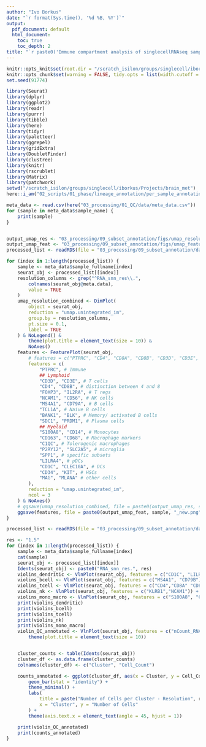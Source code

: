 ```yaml
---
author: "Ivo Borkus"
date: "`r format(Sys.time(), '%d %B, %Y')`"
output:  
  pdf_document: default
  html_document:
    toc: true
    toc_depth: 2
title: "`r paste0('Immune compartment analysis of singlecellRNAseq samples')`"
---
```


```r
knitr::opts_knit$set(root.dir = "/scratch_isilon/groups/singlecell/iborkus/Projects/brain_met") # nolint
knitr::opts_chunk$set(warning = FALSE, tidy.opts = list(width.cutoff = 60), tidy = FALSE) # nolint
set.seed(91774)
```

```R
library(Seurat)
library(dplyr)
library(ggplot2)
library(readr)
library(purrr)
library(tibble)
library(here)
library(tidyr)
library(paletteer)
library(ggrepel)
library(gridExtra)
library(DoubletFinder)
library(clustree)
library(knitr)
library(rscrublet)
library(Matrix)
library(patchwork)
setwd("/scratch_isilon/groups/singlecell/iborkus/Projects/brain_met")
here::i_am("02_scripts/01_phase/lineage_annotation/per_sample_annotation.rmd")
```

```R
meta_data <- read.csv(here("03_processing/01_QC/data/meta_data.csv"))
for (sample in meta_data$sample_name) {
    print(sample)
}
```


```R

```



```R
output_umap_res <- "03_processing/09_subset_annotation/figs/umap_resolution/"
output_umap_feat <- "03_processing/09_subset_annotation/figs/umap_features/"
processed_list <- readRDS(file = "03_processing/09_subset_annotation/data/processed_list.rds")

for (index in 1:length(processed_list)) {
    sample <- meta_data$sample_fullname[index]
    seurat_obj <- processed_list[[index]]
    resolution_columns <- grep("^RNA_snn_res\\.",
        colnames(seurat_obj@meta.data),
        value = TRUE
    )
    umap_resolution_combined <- DimPlot(
        object = seurat_obj,
        reduction = "umap.unintegrated_im",
        group.by = resolution_columns,
        pt.size = 0.1,
        label = TRUE
    ) & NoLegend() &
        theme(plot.title = element_text(size = 10)) &
        NoAxes()
    features <- FeaturePlot(seurat_obj,
        # features = c("PTPRC", "CD4", "CD8A", "CD8B", "CD3D", "CD3E", "MS4A1", "CD79A", "CD79B", "S100A8", "CD14", "C1QC", "CD68", "LILRA4", "IL3RA", "CD1C", "MAG", "MLANA"),
        features = c(
            "PTPRC", # Immune
            ## Lymphoid
            "CD3D", "CD3E", # T cells
            "CD4", "CD8B", # distinction between 4 and 8
            "FOXP3", "IL2RA", # T regs
            "NCAM1", "CD56", # NK cells
            "MS4A1", "CD79A", # B cells
            "TCL1A", # Naive B cells
            "BANK1", "BLK", # Memory/ activated B cells
            "SDC1", "PRDM1", # Plasma cells
            ## Myeloid
            "S100A8", "CD14", # Monocytes
            "CD163", "CD68", # Macrophage markers
            "C1QC", # Tolerogenic macrophages
            "P2RY12", "SLC2A5", # microglia
            "SPP1", # specific subsets
            "LILRA4", # pDCs
            "CD1C", "CLEC10A", # DCs
            "CD34", "KIT", # HSCs
            "MAG", "MLANA" # other cells
        ),
        reduction = "umap.unintegrated_im",
        ncol = 3
    ) & NoAxes()
    # ggsave(umap_resolution_combined, file = paste0(output_umap_res, sample, ".png"))
    ggsave(features, file = paste0(output_umap_feat, sample, "_new.png"), width = 20, height = 25)
}
```

```R
processed_list <- readRDS(file = "03_processing/09_subset_annotation/data/processed_list.rds")

res <- "1.5"
for (index in 1:length(processed_list)) {
    sample <- meta_data$sample_fullname[index]
    cat(sample)
    seurat_obj <- processed_list[[index]]
    Idents(seurat_obj) <- paste0("RNA_snn_res.", res)
    violins_dendritic <- VlnPlot(seurat_obj, features = c("CD1C", "LILRA4")) + plot_annotation("Violin plots of cDCs and pDCs", theme = theme(plot.title = element_text(hjust = 0.5, size = 15, face = "italic")))
    violins_bcell <- VlnPlot(seurat_obj, features = c("MS4A1", "CD79B")) + plot_annotation("Violin plots of B cells", theme = theme(plot.title = element_text(hjust = 0.5, size = 15, face = "italic")))
    violins_tcell <- VlnPlot(seurat_obj, features = c("CD4","CD8A" "CD8B", "CD3E"), ncol = 2) + plot_annotation("Violin plots of T cells", theme = theme(plot.title = element_text(hjust = 0.5, size = 15, face = "italic")))
    violins_nk <- VlnPlot(seurat_obj, features = c("KLRB1","NCAM1")) + plot_annotation("Violin plots of Natural killer cells", theme = theme(plot.title = element_text(hjust = 0.5, size = 15, face = "italic")))
    violins_mono_macro <- VlnPlot(seurat_obj, features = c("S100A8", "CD14", "C1QC", "CD68"), ncol = 2) + plot_annotation("Violin plots of macrophages and monocytes", theme = theme(plot.title = element_text(hjust = 0.5, size = 15, face = "italic")))
    print(violins_dendritic)
    print(violins_bcell)
    print(violins_tcell)
    print(violins_nk)
    print(violins_mono_macro)
    violin_QC_annotated <- VlnPlot(seurat_obj, features = c("nCount_RNA", "nFeature_RNA", "percent_mt", "doublet.score"), ncol = 2) &
        theme(plot.title = element_text(size = 10))


    cluster_counts <- table(Idents(seurat_obj))
    cluster_df <- as.data.frame(cluster_counts)
    colnames(cluster_df) <- c("Cluster", "Cell_Count")

    counts_annotated <- ggplot(cluster_df, aes(x = Cluster, y = Cell_Count, fill = Cluster)) +
        geom_bar(stat = "identity") +
        theme_minimal() +
        labs(
            title = paste("Number of Cells per Cluster - Resolution", res),
            x = "Cluster", y = "Number of Cells"
        ) +
        theme(axis.text.x = element_text(angle = 45, hjust = 1))

    print(violin_QC_annotated)
    print(counts_annotated)
}
```
